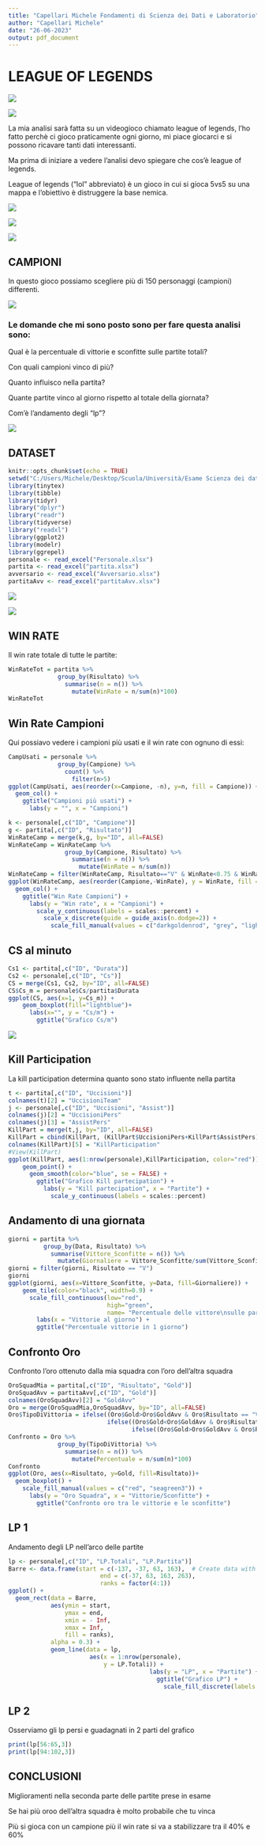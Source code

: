 ---
title: "Capellari Michele Fondamenti di Scienza dei Dati e Laboratorio"
author: "Capellari Michele"
date: "26-06-2023"
output: pdf_document
---

# LEAGUE OF LEGENDS

![](images/League-of-Legends-Logo.png)

![](images/Mappa.jpeg)

La mia analisi sarà fatta su un videogioco chiamato league of legends, l'ho fatto perchè ci gioco praticamente ogni giorno, mi piace giocarci e si possono ricavare tanti dati interessanti.

Ma prima di iniziare a vedere l'analisi devo spiegare che cos'è league of legends.

League of legends ("lol" abbreviato) è un gioco in cui si gioca 5vs5 su una mappa e l'obiettivo è distruggere la base nemica.

![](images/Minion under tower.png)

![](images/minions.jpg)

![](images/towers.jpg)

## CAMPIONI

In questo gioco possiamo scegliere più di 150 personaggi (campioni) differenti.

![](images/Campioni.jpg)

### Le domande che mi sono posto sono per fare questa analisi sono:

Qual è la percentuale di vittorie e sconfitte sulle partite totali?

Con quali campioni vinco di più?

Quanto influisco nella partita?

Quante partite vinco al giorno rispetto al totale della giornata?

Com'è l'andamento degli "lp"?

![](images/LoL_icon.svg.png)

## DATASET

```{r setup, include=FALSE}
knitr::opts_chunk$set(echo = TRUE)
setwd("C:/Users/Michele/Desktop/Scuola/Università/Esame Scienza dei dati/datasets")
library(tinytex)
library(tibble)
library(tidyr)
library("dplyr")
library("readr")
library(tidyverse)
library("readxl")
library(ggplot2)
library(modelr)
library(ggrepel)
personale <- read_excel("Personale.xlsx")
partita <- read_excel("partita.xlsx")
avversario <- read_excel("Avversario.xlsx")
partitaAvv <- read_excel("partitaAvv.xlsx")
```

![](images/partita.jpg)

![](images/personale.jpg)

## WIN RATE

Il win rate totale di tutte le partite:

```{r WinRate, echo=FALSE, comment=NA}
WinRateTot = partita %>%
              group_by(Risultato) %>%
                summarise(n = n()) %>%
                  mutate(WinRate = n/sum(n)*100)
WinRateTot
```

## Win Rate Campioni

Qui possiavo vedere i campioni più usati e il win rate con ognuno di essi:

```{r CampioniUsati, echo=FALSE, comment=NA}
CampUsati = personale %>% 
              group_by(Campione) %>% 
                count() %>%
                  filter(n>5)
ggplot(CampUsati, aes(reorder(x=Campione, -n), y=n, fill = Campione)) +
  geom_col() + 
    ggtitle("Campioni più usati") + 
      labs(y = "", x = "Campioni") 
```

```{r WinRatecampioni, echo=FALSE, comment=NA}
k <- personale[,c("ID", "Campione")] 
g <- partita[,c("ID", "Risultato")]
WinRateCamp = merge(k,g, by="ID", all=FALSE) 
WinRateCamp = WinRateCamp %>% 
                group_by(Campione, Risultato) %>%
                  summarise(n = n()) %>%
                    mutate(WinRate = n/sum(n))
WinRateCamp = filter(WinRateCamp, Risultato=="V" & WinRate<0.75 & WinRate>0.25) 
ggplot(WinRateCamp, aes(reorder(Campione,-WinRate), y = WinRate, fill = Campione)) +  
  geom_col() + 
    ggtitle("Win Rate Campioni") + 
      labs(y = "Win rate", x = "Campioni") +
        scale_y_continuous(labels = scales::percent) +
          scale_x_discrete(guide = guide_axis(n.dodge=2)) +
            scale_fill_manual(values = c("darkgoldenrod", "grey", "lightgreen", "gold", "red", "lightblue", "chocolate4", "brown", "darkgreen", "green"))
```

## CS al minuto

```{r CS, echo=FALSE, comment=NA}
Cs1 <- partita[,c("ID", "Durata")]
Cs2 <- personale[,c("ID", "Cs")]
CS = merge(Cs1, Cs2, by="ID", all=FALSE)
CS$Cs_m = personale$Cs/partita$Durata
ggplot(CS, aes(x=1, y=Cs_m)) +
    geom_boxplot(fill="lightblue")+
      labs(x="", y = "Cs/m") +
        ggtitle("Grafico Cs/m")
```

![](images/Melee-Minions.png)

## Kill Participation

La kill participation determina quanto sono stato influente nella partita

```{r KillParticipation, echo=FALSE, comment=NA}
t <- partita[,c("ID", "Uccisioni")]
colnames(t)[2] = "UccisioniTeam"
j <- personale[,c("ID", "Uccisioni", "Assist")] 
colnames(j)[2] = "UccisioniPers"
colnames(j)[3] = "AssistPers"
KillPart = merge(t,j, by="ID", all=FALSE) 
KillPart = cbind(KillPart, (KillPart$UccisioniPers+KillPart$AssistPers) / KillPart$UccisioniTeam)
colnames(KillPart)[5] = "KillParticipation"
#View(KillPart)
ggplot(KillPart, aes(1:nrow(personale),KillParticipation, color="red")) +
    geom_point() +
      geom_smooth(color="blue", se = FALSE) +
        ggtitle("Grafico Kill partecipation") + 
          labs(y = "Kill partecipation", x = "Partite") +
            scale_y_continuous(labels = scales::percent)
```

## Andamento di una giornata

```{r Giorni, echo=FALSE, comment=NA}
giorni = partita %>%
          group_by(Data, Risultato) %>%
            summarise(Vittore_Sconfitte = n()) %>%
              mutate(Giornaliere = Vittore_Sconfitte/sum(Vittore_Sconfitte) * 100)
giorni = filter(giorni, Risultato == "V")
giorni
ggplot(giorni, aes(x=Vittore_Sconfitte, y=Data, fill=Giornaliere)) + 
    geom_tile(color="black", width=0.9) +
      scale_fill_continuous(low="red",
                            high="green",
                            name= "Percentuale delle vittore\nsulle partite totali") +
        labs(x = "Vittorie al giorno") +
        ggtitle("Percentuale vittorie in 1 giorno")
```

## **Confronto Oro**

Confronto l'oro ottenuto dalla mia squadra con l'oro dell'altra squadra

```{r Oro, echo=FALSE, comment=NA}
OroSquadMia = partita[,c("ID", "Risultato", "Gold")]
OroSquadAvv = partitaAvv[,c("ID", "Gold")] 
colnames(OroSquadAvv)[2] = "GoldAvv"
Oro = merge(OroSquadMia,OroSquadAvv, by="ID", all=FALSE) 
Oro$TipoDiVittoria = ifelse((Oro$Gold>Oro$GoldAvv & Oro$Risultato == "V"), "Vittoria Oro>Avversario", 
                            ifelse((Oro$Gold<Oro$GoldAvv & Oro$Risultato == "V"), "Vittoria Oro<Avversario", 
                                   ifelse((Oro$Gold>Oro$GoldAvv & Oro$Risultato == "F"), "Sconfitta Oro>Avversario", "Sconfitta Oro<Avversario")))
Confronto = Oro %>% 
              group_by(TipoDiVittoria) %>% 
                summarise(n = n()) %>%
                  mutate(Percentuale = n/sum(n)*100)
Confronto
ggplot(Oro, aes(x=Risultato, y=Gold, fill=Risultato))+
  geom_boxplot() +
    scale_fill_manual(values = c("red", "seagreen3")) +
      labs(y = "Oro Squadra", x = "Vittorie/Sconfitte") +
        ggtitle("Confronto oro tra le vittorie e le sconfitte")

```

## **LP 1**

Andamento degli LP nell'arco delle partite

```{r Lp, echo=FALSE, comment=NA}
lp <- personale[,c("ID", "LP.Totali", "LP.Partita")]
Barre <- data.frame(start = c(-137, -37, 63, 163),  # Create data with breaks
                          end = c(-37, 63, 163, 263),
                          ranks = factor(4:1))
ggplot() +                           
  geom_rect(data = Barre,
            aes(ymin = start,
                ymax = end,
                xmin = - Inf,
                xmax = Inf,
                fill = ranks),
            alpha = 0.3) +
            geom_line(data = lp,
                       aes(x = 1:nrow(personale),
                           y = LP.Totali)) +
                                        labs(y = "LP", x = "Partite") +
                                          ggtitle("Grafico LP") +
                                            scale_fill_discrete(labels = c("Silver 4", "Silver 3", "Silver 2", "Silver 1"))
```

## **LP 2**

Osserviamo gli lp persi e guadagnati in 2 parti del grafico

```{r Lp2, echo=FALSE, comment=NA}
print(lp[56:65,3])
print(lp[94:102,3])
```

## **CONCLUSIONI**

Miglioramenti nella seconda parte delle partite prese in esame

Se hai più oroo dell'altra squadra è molto probabile che tu vinca

Più si gioca con un campione più il win rate si va a stabilizzare tra il 40% e 60%
